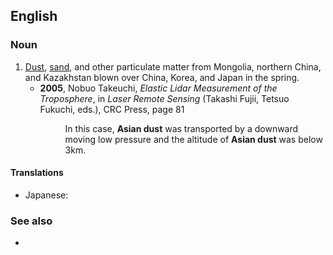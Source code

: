 ==English==

===Noun===
{{en-noun|-}}

# [[dust|Dust]], [[sand]], and other particulate matter from Mongolia, northern China, and Kazakhstan blown over China, Korea, and Japan in the spring.
#* '''2005''', Nobuo Takeuchi, ''Elastic Lidar Measurement of the Troposphere'', in ''Laser Remote Sensing'' (Takashi Fujii, Tetsuo Fukuchi, eds.), CRC Press, page 81
#*: In this case, '''Asian dust''' was transported by a downward moving low pressure and the altitude of '''Asian dust''' was below 3km.

====Translations====
{{trans-top|dust blown over east Asia}}
* Japanese: {{t|ja|黄砂|tr=kōsa}}
{{trans-mid}}
{{trans-bottom}}

===See also===
* {{pedialite}}